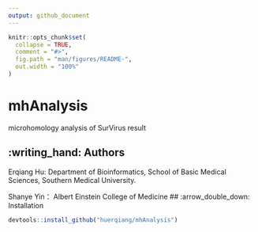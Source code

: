 ```yaml
---
output: github_document
---
```


<!-- README.md is generated from README.Rmd. Please edit that file -->

```r
knitr::opts_chunk$set(
  collapse = TRUE,
  comment = "#>",
  fig.path = "man/figures/README-",
  out.width = "100%"
)
```


# mhAnalysis

<!-- badges: start -->
<!-- badges: end -->
microhomology analysis of SurVirus result

## :writing_hand: Authors
Erqiang Hu: Department of Bioinformatics, School of Basic Medical Sciences, Southern
Medical University.

Shanye Yin： Albert Einstein College of Medicine
## :arrow\_double\_down: Installation

``` r
devtools::install_github("huerqiang/mhAnalysis")
```


